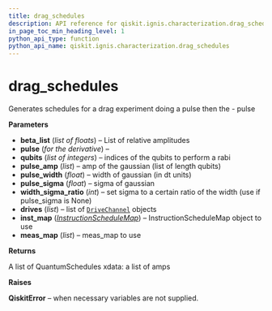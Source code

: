 ```yaml
---
title: drag_schedules
description: API reference for qiskit.ignis.characterization.drag_schedules
in_page_toc_min_heading_level: 1
python_api_type: function
python_api_name: qiskit.ignis.characterization.drag_schedules
---
```


# drag\_schedules

<Function id="qiskit.ignis.characterization.drag_schedules" isDedicatedPage={true} github="https://github.com/qiskit-community/qiskit-ignis/tree/stable/0.3/qiskit/ignis/characterization/calibrations/pulse_schedules.py" signature="drag_schedules(beta_list, qubits, pulse_amp, pulse_width, pulse_sigma=None, width_sigma_ratio=4, drives=None, inst_map=None, meas_map=None)">
  Generates schedules for a drag experiment doing a pulse then the - pulse

  **Parameters**

  *   **beta\_list** (*list of floats*) – List of relative amplitudes
  *   **pulse** (*for the derivative*) –
  *   **qubits** (*list of integers*) – indices of the qubits to perform a rabi
  *   **pulse\_amp** (*list*) – amp of the gaussian (list of length qubits)
  *   **pulse\_width** (*float*) – width of gaussian (in dt units)
  *   **pulse\_sigma** (*float*) – sigma of gaussian
  *   **width\_sigma\_ratio** (*int*) – set sigma to a certain ratio of the width (use if pulse\_sigma is None)
  *   **drives** (*list*) – list of [`DriveChannel`](qiskit.pulse.DriveChannel "qiskit.pulse.DriveChannel") objects
  *   **inst\_map** ([*InstructionScheduleMap*](qiskit.pulse.InstructionScheduleMap "qiskit.pulse.InstructionScheduleMap")) – InstructionScheduleMap object to use
  *   **meas\_map** (*list*) – meas\_map to use

  **Returns**

  A list of QuantumSchedules xdata: a list of amps

  **Raises**

  **QiskitError** – when necessary variables are not supplied.
</Function>

